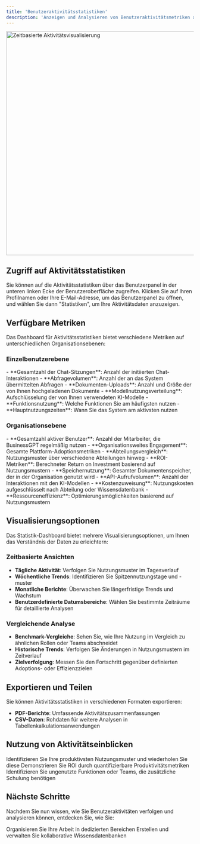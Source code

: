 ```yaml
---
title: 'Benutzeraktivitätsstatistiken'
description: 'Anzeigen und Analysieren von Benutzeraktivitätsmetriken auf verschiedenen Ebenen'
---
```



<img
  src="/images/activity.png"
  alt="Zeitbasierte Aktivitätsvisualisierung"
  width="600"
/>
## Zugriff auf Aktivitätsstatistiken

Sie können auf die Aktivitätsstatistiken über das Benutzerpanel in der unteren linken Ecke der Benutzeroberfläche zugreifen. Klicken Sie auf Ihren Profilnamen oder Ihre E-Mail-Adresse, um das Benutzerpanel zu öffnen, und wählen Sie dann "Statistiken", um Ihre Aktivitätsdaten anzuzeigen.

## Verfügbare Metriken

Das Dashboard für Aktivitätsstatistiken bietet verschiedene Metriken auf unterschiedlichen Organisationsebenen:

### Einzelbenutzerebene

<AccordionGroup>
  <Accordion title="Persönliche Nutzungsmetriken">
    - **Gesamtzahl der Chat-Sitzungen**: Anzahl der initiierten Chat-Interaktionen
    - **Abfragevolumen**: Anzahl der an das System übermittelten Abfragen
    - **Dokumenten-Uploads**: Anzahl und Größe der von Ihnen hochgeladenen Dokumente
    - **Modellnutzungsverteilung**: Aufschlüsselung der von Ihnen verwendeten KI-Modelle
  </Accordion>

  <Accordion title="Produktivitätsmetriken">
    - **Funktionsnutzung**: Welche Funktionen Sie am häufigsten nutzen
    - **Hauptnutzungszeiten**: Wann Sie das System am aktivsten nutzen
  </Accordion>
</AccordionGroup>

### Organisationsebene

<AccordionGroup>
  <Accordion title="Unternehmensübersicht">
    - **Gesamtzahl aktiver Benutzer**: Anzahl der Mitarbeiter, die BusinessGPT regelmäßig nutzen
    - **Organisationsweites Engagement**: Gesamte Plattform-Adoptionsmetriken
    - **Abteilungsvergleich**: Nutzungsmuster über verschiedene Abteilungen hinweg
    - **ROI-Metriken**: Berechneter Return on Investment basierend auf Nutzungsmustern
  </Accordion>

  <Accordion title="Ressourcennutzung">
    - **Speichernutzung**: Gesamter Dokumentenspeicher, der in der Organisation genutzt wird
    - **API-Aufrufvolumen**: Anzahl der Interaktionen mit den KI-Modellen
    - **Kostenzuweisung**: Nutzungskosten aufgeschlüsselt nach Abteilung oder Wissensdatenbank
    - **Ressourceneffizienz**: Optimierungsmöglichkeiten basierend auf Nutzungsmustern
  </Accordion>
</AccordionGroup>

## Visualisierungsoptionen

Das Statistik-Dashboard bietet mehrere Visualisierungsoptionen, um Ihnen das Verständnis der Daten zu erleichtern:

### Zeitbasierte Ansichten


- **Tägliche Aktivität**: Verfolgen Sie Nutzungsmuster im Tagesverlauf
- **Wöchentliche Trends**: Identifizieren Sie Spitzennutzungstage und -muster
- **Monatliche Berichte**: Überwachen Sie längerfristige Trends und Wachstum
- **Benutzerdefinierte Datumsbereiche**: Wählen Sie bestimmte Zeiträume für detaillierte Analysen

### Vergleichende Analyse

- **Benchmark-Vergleiche**: Sehen Sie, wie Ihre Nutzung im Vergleich zu ähnlichen Rollen oder Teams abschneidet
- **Historische Trends**: Verfolgen Sie Änderungen in Nutzungsmustern im Zeitverlauf
- **Zielverfolgung**: Messen Sie den Fortschritt gegenüber definierten Adoptions- oder Effizienzzielen

## Exportieren und Teilen

Sie können Aktivitätsstatistiken in verschiedenen Formaten exportieren:

- **PDF-Berichte**: Umfassende Aktivitätszusammenfassungen
- **CSV-Daten**: Rohdaten für weitere Analysen in Tabellenkalkulationsanwendungen


## Nutzung von Aktivitätseinblicken

<CardGroup>
  <Card 
    title="Optimieren Sie Ihren Arbeitsablauf" 
    icon="chart-line" 
  >
    Identifizieren Sie Ihre produktivsten Nutzungsmuster und wiederholen Sie diese
  </Card>
  <Card 
    title="Rechtfertigen Sie Investitionen" 
    icon="coins" 
  >
    Demonstrieren Sie ROI durch quantifizierbare Produktivitätsmetriken
  </Card>
  <Card 
    title="Verbessern Sie die Adoption" 
    icon="users" 
  >
    Identifizieren Sie ungenutzte Funktionen oder Teams, die zusätzliche Schulung benötigen
  </Card>
</CardGroup>

## Nächste Schritte

Nachdem Sie nun wissen, wie Sie Benutzeraktivitäten verfolgen und analysieren können, entdecken Sie, wie Sie:

<CardGroup>
  <Card 
    title="Arbeitsbereiche" 
    icon="folder-tree" 
    href="/features/workspaces"
  >
    Organisieren Sie Ihre Arbeit in dedizierten Bereichen
  </Card>
  <Card 
    title="Wissensdatenbank" 
    icon="database" 
    href="/features/knowledge-library"
  >
    Erstellen und verwalten Sie kollaborative Wissensdatenbanken
  </Card>
</CardGroup>
